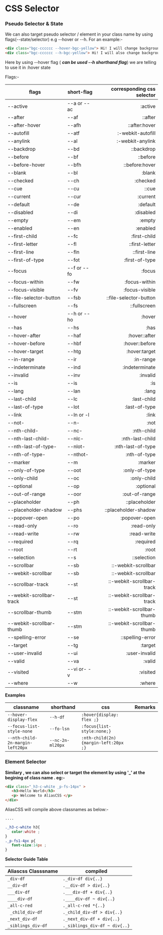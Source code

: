 # CSS Selector

### Pseudo Selector & State
 We can also target pseudo selector / element  in your class name by using flags(--state/selector) e.g --hover or --h. For an example:-
 ```html copy 
 <div class="bgc-cccccc --hover-bgc-yellow"> Hi! I will change background color on hover</div>
 <div class="bgc-cccccc --h-bgc-yellow"> Hi! I will also change background color on hover</div>
 ```
 Here by using --hover flag ( ***can be used --h shorthand flag***) we are telling to use it in :hover state
 
 Flags:-
 
 | flags  |short-flag | corresponding css selector  |
 |-------------|---|---------:|
 |--active|--a or --ac|:active|   
  |--after|--af|::after| 
  |--after-hover|--afh|::after:hover|
  |--autofill|--atf|:-webkit-autofill|
  |--anylink|--al|:-webkit-anylink|
  |--backdrop|--bd|::backdrop|
  |--before|--bf|::before| 
  |--before-hover|--bfh|::before:hover| 
  |--blank|--bl|:blank| 
  |--checked|--ch|:checked| 
  |--cue|--cu|::cue| 
  |--current|--cur|:current| 
  |--default|--de|:default| 
  |--disabled|--di|:disabled| 
  |--empty|--em|:empty| 
  |--enabled|--en|:enabled| 
  |--first-child|--fc|:first-child| 
  |--first-letter|--fl|::first-letter|  
  |--first-line|--fln|::first-line| 
  |--first-of-type |--fot|:first-of-type| 
  |--focus| --f or --fo|:focus| 
  |--focus-within| --fw|:focus-within| 
  |--focus-visible| --fv|:focus-visible| 
  |--file-selector-button| --fsb |::file-selector-button| 
  |--fullscreen| --fs |::fullscreen| 
  |--hover|--h or --ho|:hover| 
  |--has|--hs|:has| 
  |--hover-after|--haf|:hover::after| 
  |--hover-before|--hbf|:hover::before| 
  |--hover-target|--htg|:hover:target| 
  |--in-range|--ir|:in-range| 
  |--indeterminate|--ind|:indeterminate| 
  |--invalid|--inv|:invalid| 
  |--is|--is|:is| 
  |--lang|--lan|:lang| 
  |--last-child|--lc|:last-child| 
  |--last-of-type|--lot|:last-of-type| 
  |--link|--ln or -l|:link| 
  |--not-|--n-|:not| 
  |--nth-child-|--nc-|:nth-child| 
  |--nth-last-child-|--nlc-|:nth-last-child| 
  |--nth-last-of-type-|--nlot-|:nth-last-of-type| 
  |--nth-of-type-|--nthot-|:nth-of-type| 
  |--marker|--m|:marker| 
  |--only-of-type |--oot|:only-of-type| 
  |--only-child|--oc|:only-child| 
  |--optional|--op|:optional|  
  |--out-of-range|--oor|:out-of-range| 
  |--placeholder|--ph|::placeholder| 
  |--placeholder-shadow|--phs|::placeholder-shadow| 
  |--popover-open|--po|:popover-open| 
  |--read-only |--ro|:read-only| 
  |--read-write|--rw|:read-write| 
  |--required|--rq|:required| 
  |--root|--rt|:root| 
  |--selection|--s|::selection| 
  |--scrollbar|--sb|::-webkit-scrollbar|
  |--webkit-scrollbar|--sb|::-webkit-scrollbar|
  |--scrollbar-track|--st|::-webkit-scrollbar-track|
  |--webkit-scrollbar-track|--st|::-webkit-scrollbar-track|
  |--scrollbar-thumb|--stm|::-webkit-scrollbar-thumb|
  |--webkit-scrollbar-thumb|--stm|::-webkit-scrollbar-thumb|
  |--spelling-error|--se|::spelling-error|
  |--target |--tg|:target| 
  |--user-invalid |--ui|:user-invalid| 
  |--valid|--va|:valid| 
  |--visited|--vi or- -v|:visited| 
  |--where|--w|:where| 

  **Examples**
  
 |  classname  |shorthand    | css                 |Remarks|
|----------- |-----------   |----------------------|------------|
|`--hover-display-flex`|`--h-df`|`:hover{display: flex ;}`|
|`--focus-list-style-none`|`--fo-lsn`|`:focus{list-style:none;}`|
|`--nth-child-2n-margin-left20px`|`--nc-2n-ml20px`|`:nth-child(2n){margin-left:20px ;}`|
 
 ### Element Selector
 **Similary , we can also select or target the element  by using '_' at the begining  of class name . eg:-**
 ```html
 <div class="_h3-c-white _p-fs-14px" >
    <h3>Hello World</h3>
    <p> Welcome to AliasCSS </p>
 </div>
 ```
 AliasCSS will compile above classnames as below:-
 ```css
 ....
 
 ._h3-c-white h3{
    color:white ;
}
._p-fs1-4px p{
    font-size:14px ;
}
```

**Selector Guide Table**

|Aliascss Classsname| compiled|
|---|---|
|`_div-df`|`._div-df div{..}`|
|`__div-df`|`.__div-df > div{..}`|
|`___div-df`|`.___div-df + div{..}`|
|`____div-df`|`.____div-df ~ div{..}`|
|`_all-c-red`|`._all-c-red *{..}`|
|` _child_div-df`|`._child_div-df > div{..}`|
|`_next_div-df`|`._next_div-df + div{..}`|
|`_siblings_div-df`|`._siblings_div-df ~ div{..}`|
